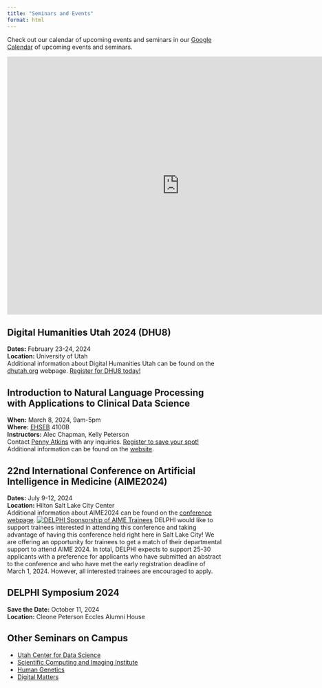 ```yaml
---
title: "Seminars and Events"
format: html
---
```


Check out our calendar of upcoming events and seminars in our [Google Calendar](https://calendar.google.com/calendar/u/0?cid=Y2Y0ZDA4OThhMjJiMmQxOTY5NzU1ZDRiYmU3NzA2M2U4MGVhNDgxMGEyNGEyYTI0ZWQ4NDAwM2IyMjU0NGY1NEBncm91cC5jYWxlbmRhci5nb29nbGUuY29t) of upcoming events and seminars.

<iframe src="https://calendar.google.com/calendar/embed?src=cf4d0898a22b2d1969755d4bbe77063e80ea4810a24a2a24ed84003b22544f54%40group.calendar.google.com&amp;ctz=America%2FDenver" style="border: 0" width="800" height="600" frameborder="0" scrolling="no">
</iframe>


## Digital Humanities Utah 2024 (DHU8)
**Dates:** February 23-24, 2024  
<!--**Time:** 9:30am - 3:30pm  -->
**Location:** University of Utah  
Additional information about Digital Humanities Utah can be found on the [dhutah.org](https://dhutah.org/){target="_blank"} webpage. [Register for DHU8 today!](https://umarket.utah.edu/um2/marriottlib/productlist.php?category=2){target="_blank"}


## Introduction to Natural Language Processing with Applications to Clinical Data Science
**When:** March 8, 2024, 9am-5pm\
**Where:** [EHSEB](https://maps.app.goo.gl/kuvgQtmpQxJHfibb9){target="_blank"} 4100B\
**Instructors:** Alec Chapman, Kelly Peterson\
Contact [Penny Atkins](mailto:penny.atkins@hsc.utah.edu) with any inquiries. [Register to save your spot!](https://forms.gle/6FzV6iemeNp9uJUw8){target="_blank"}
Additional information can be found on the [website](https://uofudelphi.github.io/2024-03-08-nlp/){target="_blank"}.

## 22nd International Conference on Artificial Intelligence in Medicine (AIME2024)
**Dates:** July 9-12, 2024  
<!--**Time:** 9:30am - 3:30pm  -->
**Location:** Hilton Salt Lake City Center  
Additional information about AIME2024 can be found on the [conference webpage](https://aime24.aimedicine.info/){target="_blank"}. 
[![DELPHI Sponsorship of AIME Trainees](images/AIME_DELPHISponsorship.png)](http://bit.ly/aime-delphi){target="_blank"}
DELPHI would like to support trainees interested in attending this conference and taking advantage of having this conference held right here in Salt Lake City! We are offering an opportunity for trainees to get a match of their departmental support to attend AIME 2024. In total, DELPHI expects to support 25-30 applicants with a preference for applicants who have submitted an abstract to the conference and who have met the early registration deadline of March 1, 2024. However, all interested trainees are encouraged to apply.   

## DELPHI Symposium 2024
**Save the Date:** October 11, 2024  
**Location:** Cleone Peterson Eccles Alumni House  


## Other Seminars on Campus
* [Utah Center for Data Science](https://datascience.utah.edu/seminar.html)  
* [Scientific Computing and Imaging Institute](https://www.sci.utah.edu/the-institute/events.html)
* [Human Genetics](https://www.genetics.utah.edu/events)
* [Digital Matters](https://digitalmatters.utah.edu/events/)

